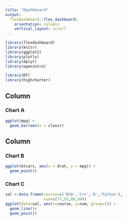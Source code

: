 ```yaml
---
title: "Dashhboard"
output: 
  flexdashboard::flex_dashboard:
    orientation: columns
    vertical_layout: scroll
---
```


```r
library(flexdashboard)
library(knitr)
library(ggplot2)
library(plotly)
library(dplyr)
library(openintro)

library(DT)
library(highcharter)
```

Column {data-width=650}
-----------------------------------------------------------------------

### Chart A

```r
ggplot(mpg) +
  geom_bar(aes(x = class))

```

Column {data-width=500}
-----------------------------------------------------------------------

### Chart B

```r
ggplot(mtcars, aes(x = drat, y = mpg)) +
  geom_point()

```

### Chart C

```r
val <-data.frame(course=c('DSA','C++','R','Python'),
                 num=c(77,55,80,60))
ggplot(data=val, aes(x=course, y=num, group=1)) +
  geom_line()+
  geom_point()

```

